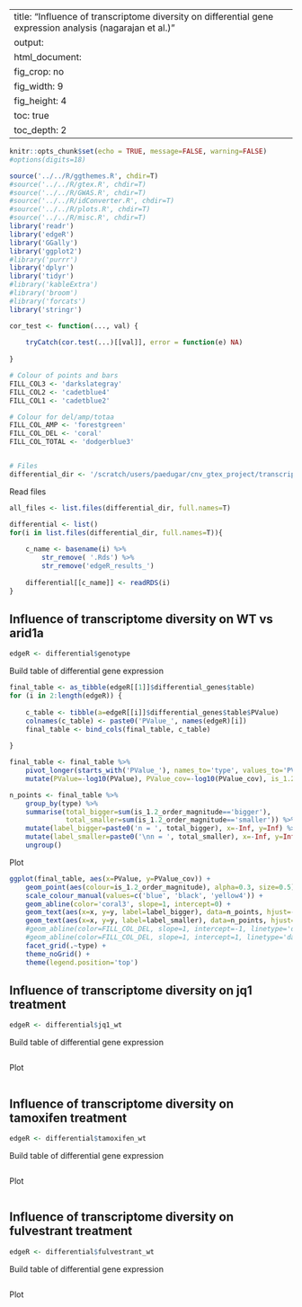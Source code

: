 
---
title: "Influence of transcriptome diversity on differential gene expression analysis (nagarajan et al.)"
output:
    html_document:
        fig_crop: no
        fig_width: 9
        fig_height: 4
        toc: true
        toc_depth: 2
---

```r
knitr::opts_chunk$set(echo = TRUE, message=FALSE, warning=FALSE)
#options(digits=18)
```

```r
source('../../R/ggthemes.R', chdir=T)
#source('../../R/gtex.R', chdir=T)
#source('../../R/GWAS.R', chdir=T)
#source('../../R/idConverter.R', chdir=T)
#source('../../R/plots.R', chdir=T)
#source('../../R/misc.R', chdir=T)
library('readr')
library('edgeR')
library('GGally')
library('ggplot2')
#library('purrr')
library('dplyr')
library('tidyr')
#library('kableExtra')
#library('broom')
#library('forcats')
library('stringr')
```

```r

cor_test <- function(..., val) {
    
    tryCatch(cor.test(...)[[val]], error = function(e) NA)
    
}

# Colour of points and bars
FILL_COL3 <- 'darkslategray'
FILL_COL2 <- 'cadetblue4'
FILL_COL1 <- 'cadetblue2'

# Colour for del/amp/totaa
FILL_COL_AMP <- 'forestgreen'
FILL_COL_DEL <- 'coral'
FILL_COL_TOTAL <- 'dodgerblue3'


# Files
differential_dir <- '/scratch/users/paedugar/cnv_gtex_project/transcriptome_diversity_other_datasets/differential_gene_expression/nagarajan/'
```

Read files 

```r
all_files <- list.files(differential_dir, full.names=T)

differential <- list()
for(i in list.files(differential_dir, full.names=T)){
    
    c_name <- basename(i) %>%
        str_remove( '.Rds') %>%
        str_remove('edgeR_results_')
    
    differential[[c_name]] <- readRDS(i)
}
```


## Influence of transcriptome diversity on WT vs arid1a

```r
edgeR <- differential$genotype
```

Build table of differential gene expression

```r
final_table <- as_tibble(edgeR[[1]]$differential_genes$table)
for (i in 2:length(edgeR)) {
   
    c_table <- tibble(a=edgeR[[i]]$differential_genes$table$PValue)
    colnames(c_table) <- paste0('PValue_', names(edgeR)[i])
    final_table <- bind_cols(final_table, c_table)
    
}

final_table <- final_table %>%
    pivot_longer(starts_with('PValue_'), names_to='type', values_to='PValue_cov') %>%
    mutate(PValue=-log10(PValue), PValue_cov=-log10(PValue_cov), is_1.2_order_magnitude=ifelse(PValue_cov-PValue > 1.2, 'bigger', ifelse(PValue_cov-PValue < -1.2, 'smaller', 'no')))

n_points <- final_table %>%
    group_by(type) %>%
    summarise(total_bigger=sum(is_1.2_order_magnitude=='bigger'),
              total_smaller=sum(is_1.2_order_magnitude=='smaller')) %>%
    mutate(label_bigger=paste0('n = ', total_bigger), x=-Inf, y=Inf) %>%
    mutate(label_smaller=paste0('\nn = ', total_smaller), x=-Inf, y=Inf) %>%
    ungroup()
```


Plot

```r
ggplot(final_table, aes(x=PValue, y=PValue_cov)) +
    geom_point(aes(colour=is_1.2_order_magnitude), alpha=0.3, size=0.5) +
    scale_colour_manual(values=c('blue', 'black', 'yellow4')) +
    geom_abline(color='coral3', slope=1, intercept=0) +
    geom_text(aes(x=x, y=y, label=label_bigger), data=n_points, hjust=-1, vjust=1, colour='blue2', fontface='bold') +
    geom_text(aes(x=x, y=y, label=label_smaller), data=n_points, hjust=-1, vjust=1, colour='yellow4', fontface='bold') +
    #geom_abline(color=FILL_COL_DEL, slope=1, intercept=-1, linetype='dashed') +
    #geom_abline(color=FILL_COL_DEL, slope=1, intercept=1, linetype='dashed') +
    facet_grid(.~type) +
    theme_noGrid() +
    theme(legend.position='top')
```



## Influence of transcriptome diversity on jq1 treatment

```r
edgeR <- differential$jq1_wt
```

Build table of differential gene expression

```r
```


Plot

```r
```



## Influence of transcriptome diversity on tamoxifen treatment

```r
edgeR <- differential$tamoxifen_wt
```

Build table of differential gene expression

```r
```


Plot

```r
```



## Influence of transcriptome diversity on fulvestrant treatment

```r
edgeR <- differential$fulvestrant_wt
```

Build table of differential gene expression

```r
```


Plot

```r
```




